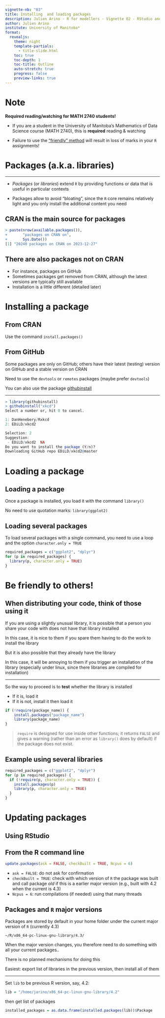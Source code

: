 ---
vignette-nb: "03"
title: Installing  and loading packages
description: Julien Arino - R for modellers - Vignette 02 - RStudio and friends.
author: Julien Arino
institute: University of Manitoba*
format: 
  revealjs:
    theme: night    
    template-partials:
      - title-slide.html
    toc: true
    toc-depth: 1
    toc-title: Outline
    auto-stretch: true
    progress: false
    preview-links: true
---

# Note 

**Required reading/watching for MATH 2740 students!**

- If you are a student in the University of Manitoba's Mathematics of Data Science course (MATH 2740), this is **required** reading & watching

- Failure to use the ["friendly" method](#sec:friendly) will result in loss of marks in your `R` assignments!

# Packages (a.k.a. libraries)

---

- *Packages* (or *libraries*) extend `R` by providing functions or data that is useful in particular contexts

- Packages allow to avoid "bloating", since the `R` core remains relatively light and you only install the additional content you need

## CRAN is the main source for packages

```R
> paste(nrow(available.packages()),
+       "packages on CRAN on",
+       Sys.Date())
[1] "20240 packages on CRAN on 2023-12-27"
```

## There are also packages not on CRAN

- For instance, packages on GitHub
- Sometimes packages get removed from CRAN, although the latest versions are typically still available
- Installation is a little different (detailed later)

# Installing a package

## From CRAN

Use the command `install.packages()`

## From GitHub

Some packages are only on GitHub; others have their latest (testing) version on GitHub and a stable version on CRAN

Need to use the `devtools` or `remotes` packages (maybe prefer `devtools`)

You can also use the package [githubinstall](https://cran.r-project.org/web/packages/githubinstall/vignettes/githubinstall.html)

---

```R
> library(githubinstall)
> githubinstall("xkcd")
Select a number or, hit 0 to cancel. 

1: DanHenebery/Rxkcd  
2: EDiLD/xkcd2        

Selection: 2
Suggestion:
 - EDiLD/xkcd2  NA
Do you want to install the package (Y/n)?  
Downloading GitHub repo EDiLD/xkcd2@master
```

# Loading a package

## Loading a package

Once a package is installed, you load it with the command `library()`

No need to use quotation marks: `library(ggplot2)`

## Loading several packages

To load several packages with a single command, you need to use a loop and the option `character.only = TRUE`

```R
required_packages = c("ggplot2", "dplyr")
for (p in required_packages) {
  library(p, character.only = TRUE)
}
```

# Be friendly to others!

## When distributing your code, think of those using it

If you are using a slightly unusual library, it is possible that a person you share your code with does not have that library installed

In this case, it is nice to them if you spare them having to do the work to install the library

But it is also possible that they already have the library

In this case, it will be annoying to them if you trigger an installation of the library (especially under linux, since there libraries are compiled for installation)

---

So the way to proceed is to **test** whether the library is installed

- If it is, load it
- If it is not, install it then load it

```R
if (!require(package_name)) {
    install.packages("package_name")
    library(package_name)
}
```
> `require` is designed for use inside other functions; it returns `FALSE` and gives a warning (rather than an error as `library()` does by default) if the package does not exist.

## Example using several libraries

```R
required_packages = c("ggplot2", "dplyr")
for (p in required_packages) {
  if (!require(p, character.only = TRUE)) {
    install.packages(p)
    library(p, character.only = TRUE)
  }
}
```

# Updating packages

## Using RStudio

## From the R command line

```R
update.packages(ask = FALSE, checkBuilt = TRUE, Ncpus = 6)
```

- `ask = FALSE`: do not ask for confirmation
- `checkBuilt = TRUE`: check with which version of `R` the package was built and call package *old* if this is a earlier major version (e.g., built with 4.2 when the current is 4.3)
- `Ncpus = 6`: run compilations (if needed) using that many threads

## Packages and `R` major versions

Packages are stored by default in your home folder under the current major version of `R` (currently 4.3)

```
~/R/x86_64-pc-linux-gnu-library/4.3/
```

When the major version changes, you therefore need to do something with all your current packages..

There is no planned mechanisms for doing this

Easiest: export list of libraries in the previous version, then install all of them

---

Set `lib` to be previous R version, say, 4.2:

```R
lib = "/home/jarino/x86_64-pc-linux-gnu-library/4.2"
```

then get list of packages

```R
installed_packages = as.data.frame(installed.packages(lib))$Package
```
